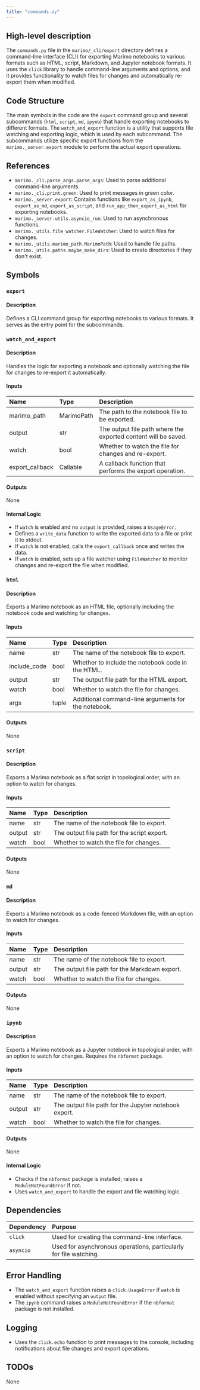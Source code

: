 ```yaml
---
title: "commands.py"
---
```


## High-level description

The `commands.py` file in the `marimo/_cli/export` directory defines a command-line interface (CLI) for exporting Marimo notebooks to various formats such as HTML, script, Markdown, and Jupyter notebook formats. It uses the `click` library to handle command-line arguments and options, and it provides functionality to watch files for changes and automatically re-export them when modified.

## Code Structure

The main symbols in the code are the `export` command group and several subcommands (`html`, `script`, `md`, `ipynb`) that handle exporting notebooks to different formats. The `watch_and_export` function is a utility that supports file watching and exporting logic, which is used by each subcommand. The subcommands utilize specific export functions from the `marimo._server.export` module to perform the actual export operations.

## References

- `marimo._cli.parse_args.parse_args`: Used to parse additional command-line arguments.
- `marimo._cli.print.green`: Used to print messages in green color.
- `marimo._server.export`: Contains functions like `export_as_ipynb`, `export_as_md`, `export_as_script`, and `run_app_then_export_as_html` for exporting notebooks.
- `marimo._server.utils.asyncio_run`: Used to run asynchronous functions.
- `marimo._utils.file_watcher.FileWatcher`: Used to watch files for changes.
- `marimo._utils.marimo_path.MarimoPath`: Used to handle file paths.
- `marimo._utils.paths.maybe_make_dirs`: Used to create directories if they don't exist.

## Symbols

### `export`
#### Description
Defines a CLI command group for exporting notebooks to various formats. It serves as the entry point for the subcommands.

### `watch_and_export`
#### Description
Handles the logic for exporting a notebook and optionally watching the file for changes to re-export it automatically.

#### Inputs
| Name            | Type       | Description                                                  |
|:----------------|:-----------|:-------------------------------------------------------------|
| marimo_path     | MarimoPath | The path to the notebook file to be exported.                |
| output          | str        | The output file path where the exported content will be saved. |
| watch           | bool       | Whether to watch the file for changes and re-export.         |
| export_callback | Callable   | A callback function that performs the export operation.      |

#### Outputs
None

#### Internal Logic
- If `watch` is enabled and no `output` is provided, raises a `UsageError`.
- Defines a `write_data` function to write the exported data to a file or print it to stdout.
- If `watch` is not enabled, calls the `export_callback` once and writes the data.
- If `watch` is enabled, sets up a file watcher using `FileWatcher` to monitor changes and re-export the file when modified.

### `html`
#### Description
Exports a Marimo notebook as an HTML file, optionally including the notebook code and watching for changes.

#### Inputs
| Name         | Type  | Description                                      |
|:-------------|:------|:-------------------------------------------------|
| name         | str   | The name of the notebook file to export.         |
| include_code | bool  | Whether to include the notebook code in the HTML.|
| output       | str   | The output file path for the HTML export.        |
| watch        | bool  | Whether to watch the file for changes.           |
| args         | tuple | Additional command-line arguments for the notebook.|

#### Outputs
None

### `script`
#### Description
Exports a Marimo notebook as a flat script in topological order, with an option to watch for changes.

#### Inputs
| Name   | Type  | Description                                      |
|:-------|:------|:-------------------------------------------------|
| name   | str   | The name of the notebook file to export.         |
| output | str   | The output file path for the script export.      |
| watch  | bool  | Whether to watch the file for changes.           |

#### Outputs
None

### `md`
#### Description
Exports a Marimo notebook as a code-fenced Markdown file, with an option to watch for changes.

#### Inputs
| Name   | Type  | Description                                      |
|:-------|:------|:-------------------------------------------------|
| name   | str   | The name of the notebook file to export.         |
| output | str   | The output file path for the Markdown export.    |
| watch  | bool  | Whether to watch the file for changes.           |

#### Outputs
None

### `ipynb`
#### Description
Exports a Marimo notebook as a Jupyter notebook in topological order, with an option to watch for changes. Requires the `nbformat` package.

#### Inputs
| Name   | Type  | Description                                      |
|:-------|:------|:-------------------------------------------------|
| name   | str   | The name of the notebook file to export.         |
| output | str   | The output file path for the Jupyter notebook export. |
| watch  | bool  | Whether to watch the file for changes.           |

#### Outputs
None

#### Internal Logic
- Checks if the `nbformat` package is installed; raises a `ModuleNotFoundError` if not.
- Uses `watch_and_export` to handle the export and file watching logic.

## Dependencies

| Dependency | Purpose                                                  |
|:-----------|:---------------------------------------------------------|
| `click`    | Used for creating the command-line interface.            |
| `asyncio`  | Used for asynchronous operations, particularly for file watching. |

## Error Handling

- The `watch_and_export` function raises a `click.UsageError` if `watch` is enabled without specifying an `output` file.
- The `ipynb` command raises a `ModuleNotFoundError` if the `nbformat` package is not installed.

## Logging

- Uses the `click.echo` function to print messages to the console, including notifications about file changes and export operations.

## TODOs
None